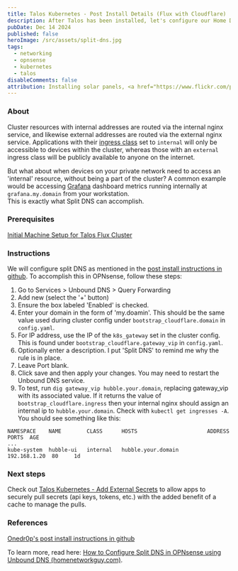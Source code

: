 ```yaml
---
title: Talos Kubernetes - Post Install Details (Flux with Cloudflare)
description: After Talos has been installed, let's configure our Home DNS (Split DNS).
pubDate: Dec 14 2024
published: false
heroImage: /src/assets/split-dns.jpg
tags:
  - networking
  - opnsense
  - kubernetes
  - talos
disableComments: false
attribution: Installing solar panels, <a href="https://www.flickr.com/photos/28364885@N02/3049032865" title="Installing solar panels">Oregon Department of Transportation</a>, <a href="https://creativecommons.org/licenses/by/2.0/">CC BY 2.0</a>, via flickr
---
```

### About
Cluster resources with internal addresses are routed via the internal nginx service, and likewise external addresses are routed via the external nginx service. 
Applications with their [ingress class](https://kubernetes.io/docs/concepts/services-networking/ingress/#ingress-class) set to `internal` will only be accessible to devices within the cluster,
whereas those with an `external` ingress class will be publicly available to anyone on the internet.

But what about when devices on your private network need to access an 'internal' resource, without being a part of the cluster?
A common example would be accessing [Grafana](https://grafana.com/) dashboard metrics running internally at `grafana.my.domain` from your workstation.  
This is exactly what Split DNS can accomplish.

### Prerequisites
[Initial Machine Setup for Talos Flux Cluster](../../posts/initial-machine-setup)
### Instructions
We will configure split DNS as mentioned in the [post install instructions in github](https://github.com/onedr0p/cluster-template?tab=readme-ov-file#-flux-w-cloudflare-post-installation). 
To accomplish this in OPNsense, follow these steps:


1. Go to Services > Unbound DNS > Query Forwarding
2. Add new (select the '+' button)
3. Ensure the box labeled 'Enabled' is checked.
4. Enter your domain in the form of 'my.doamin'. This should be the same value used during cluster config under `bootstrap_cloudflare.domain` in `config.yaml`.
5. For IP address, use the IP of the `k8s_gateway` set in the cluster config. This is found under `bootstrap_cloudflare.gateway_vip` in `config.yaml`.
6. Optionally enter a description. I put 'Split DNS' to remind me why the rule is in place.
7. Leave Port blank.
8. Click save and then apply your changes. You may need to restart the Unbound DNS service.
9. To test, run `dig gateway_vip hubble.your.domain`, replacing gateway_vip with its associated value. If it returns the value of `bootstrap_cloudflare.ingress` then your internal nginx should assign an internal ip to `hubble.your.domain`. Check with `kubectl get ingresses -A`. You should see something like this:
```
NAMESPACE    NAME        CLASS      HOSTS                      ADDRESS       PORTS  AGE
...
kube-system  hubble-ui   internal   hubble.your.domain         192.168.1.20  80     1d
```

### Next steps
Check out [Talos Kubernetes - Add External Secrets](../../posts/add-external-secrets) to allow apps to securely pull secrets (api keys, tokens, etc.) with the added benefit of a cache to manage the pulls.


### References
[Onedr0p's post install instructions in github](https://github.com/onedr0p/cluster-template?tab=readme-ov-file#-flux-w-cloudflare-post-installation)

To learn more, read here: [How to Configure Split DNS in OPNsense using Unbound DNS (homenetworkguy.com)](https://homenetworkguy.com/how-to/configure-split-dns-opnsense-using-unbound/).
